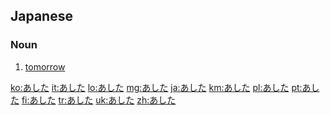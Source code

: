 ==Japanese==

===Noun===
{{ja-noun}}

# {{ja-def|明日}} [[tomorrow]]

[[ko:あした]]
[[it:あした]]
[[lo:あした]]
[[mg:あした]]
[[ja:あした]]
[[km:あした]]
[[pl:あした]]
[[pt:あした]]
[[fi:あした]]
[[tr:あした]]
[[uk:あした]]
[[zh:あした]]